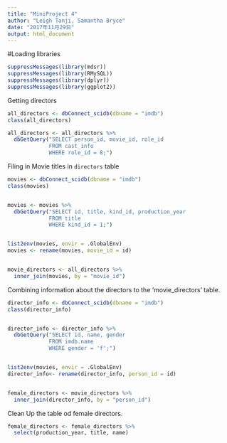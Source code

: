 ```yaml
---
title: "MiniProject 4"
author: "Leigh Tanji, Samantha Bryce"
date: "2017年11月29日"
output: html_document
---
```


#Loading libraries
```r
suppressMessages(library(mdsr))
suppressMessages(library(RMySQL))
suppressMessages(library(dplyr))
suppressMessages(library(ggplot2))
```

Getting directors 
```r
all_directors <- dbConnect_scidb(dbname = "imdb")
class(all_directors)

all_directors <- all_directors %>%
  dbGetQuery("SELECT person_id, movie_id, role_id
             FROM cast_info 
             WHERE role_id = 8;")
```

Filing in Movie titles in `directors` table
```r
movies <- dbConnect_scidb(dbname = "imdb")
class(movies)


movies <- movies %>%
  dbGetQuery("SELECT id, title, kind_id, production_year
             FROM title
             WHERE kind_id = 1;")


list2env(movies, envir = .GlobalEnv)
movies <- rename(movies, movie_id = id)


movie_directors <- all_directors %>%
  inner_join(movies, by = "movie_id")
```

Combining information about the directors to the 'movie_directors' table. 
```r
director_info <- dbConnect_scidb(dbname = "imdb")
class(director_info)


director_info <- director_info %>%
  dbGetQuery("SELECT id, name, gender 
             FROM imdb.name 
             WHERE gender = 'f';")


list2env(movies, envir = .GlobalEnv)
director_info<- rename(director_info, person_id = id)


female_directors <- movie_directors %>%
  inner_join(director_info, by = "person_id")
```

Clean Up the table od female directors.
```r
female_directors <- female_directors %>%
  select(production_year, title, name)
```



















